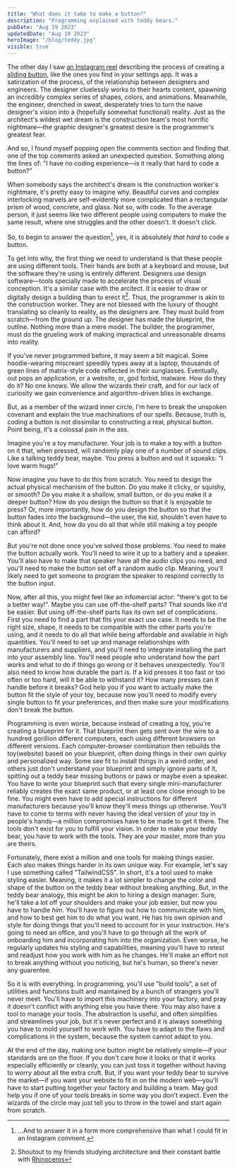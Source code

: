 ```yaml
---
title: "What does it take to make a button?"
description: "Programming explained with teddy bears."
pubDate: "Aug 19 2023"
updatedDate: "Aug 19 2023"
heroImage: "/blog/teddy.jpg"
visible: true
---
```


The other day I saw [an Instagram reel](https://www.instagram.com/reel/Crmvsa-Mmyp/?igshid=MTc4MmM1YmI2Ng==) describing the process of creating a [sliding button](https://www.w3schools.com/howto/howto_css_switch.asp), like the ones you find in your settings app. It was a satirization of the process, of the relationship between designers and engineers. The designer cluelessly works to their hearts content, spawning an incredibly complex series of shapes, colors, and animations. Meanwhile, the engineer, drenched in sweat, desperately tries to turn the naive designer's vision into a (hopefully somewhat functional) reality. Just as the architect's wildest wet dream is the construction team's most horrific nightmare—the graphic designer's greatest desire is the programmer's greatest fear.

And so, I found myself popping open the comments section and finding that one of the top comments asked an unexpected question. Something along the lines of: "I have no coding experience—is it really that hard to code a button?"

When somebody says the architect's dream is the construction worker's nightmare, it's pretty easy to imagine why. Beautiful curves and complex interlocking marvels are self-evidently more complicated than a rectangular prism of wood, concrete, and glass. Not so, with code. To the average person, it just seems like two different people using computers to make the same result, where one struggles and the other doesn't. It doesn't click.

So, to begin to answer the question[^1], yes, it is absolutely *that hard* to code a button.

To get into why, the first thing we need to understand is that these people are using different tools. Their hands are both at a keyboard and mouse, but the software they're using is entirely different. Designers use design software—tools specially made to accelerate the process of visual conception. It's a similar case with the arcitect. It is easier to draw or digitally design a building than to erect it[^2]. Thus, the programmer is akin to the construction worker. They are not blessed with the luxury of thought translating so cleanly to reality, as the designers are. They must build from scratch—from the ground up. The designer has made the blueprint, the outline. Nothing more than a mere model. The builder, the programmer, must do the grueling work of making impractical and unreasonable dreams into reality.

If you've never programmed before, it may seem a bit magical. Some hoodie-wearing miscreant speedily types away at a laptop, thousands of green lines of matrix-style code reflected in their sunglasses. Eventually, out pops an application, or a website, or, god forbid, malware. How do they do it? No one knows. We allow the wizards their craft, and for our lack of curiosity we gain convenience and algorithm-driven bliss in exchange. 

But, as a member of the wizard inner circle, I'm here to break the unspoken covenant and explain the true machinations of our spells. Because, truth is, coding a button is not dissimilar to constructing a real, physical button. Point being, it's a colossal pain in the ass.

Imagine you're a toy manufacturer. Your job is to make a toy with a button on it that, when pressed, will randomly play one of a number of sound clips. Like a talking teddy bear, maybe. You press a button and out it squeaks: "I love warm hugs!"

Now imagine you have to do this from scratch. You need to design the actual physical mechanism of the button. Do you make it clicky, or squishy, or smooth? Do you make it a shallow, small button, or do you make it a deeper button? How do you design the button so that it is enjoyable to press? Or, more importantly, how do you design the button so that the button fades into the background—the user, the kid, shouldn't even have to think about it. And, how do you do all that while still making a toy people can afford?

But you're not done once you've solved those problems. You need to make the button actually work. You'll need to wire it up to a battery and a speaker. You'll also have to make that speaker have all the audio clips you need, and you'll need to make the button set off a random audio clip. Meaning, you'll likely need to get someone to program the speaker to respond correctly to the button input. 

Now, after all this, you might feel like an infomercial actor: "there's got to be a better way!". Maybe you can use off-the-shelf parts? That sounds like it'd be easier. But using off-the-shelf parts has its own set of complications. First you need to find a part that fits your exact use case. It needs to be the right size, shape, it needs to be compatible with the other parts you're using, and it needs to do all that while being affordable and available in high quantities. You'll need to set up and manage relationships with manufacturers and suppliers, and you'll need to integrate installing the part into your assembly line. You'll need people who understand how the part works and what to do if things go wrong or it behaves unexpectedly. You'll also need to know how durable the part is. If a kid presses it too fast or too often or too hard, will it be able to withstand it? How many presses can it handle before it breaks? God help you if you want to actually make the button fit the style of your toy, because now you'll need to modify every single button to fit your preferences, and then make sure your modifications don't break the button.

Programming is even worse, because instead of creating a toy, you're creating a blueprint for it. That blueprint then gets sent over the wire to a hundred gorillion different computers, each using different browsers on different versions. Each computer-browser combination then rebuilds the toy(website) based on your blueprint, often doing things in their own quirky and personalized way. Some see fit to install things in a weird order, and others just don't understand your blueprint and simply ignore parts of it, spitting out a teddy bear missing buttons or paws or maybe even a speaker. You have to write your blueprint such that every single mini-manufacturer reliably creates the exact same product, or at least one close enough to be fine. You might even have to add special instructions for different manufacturers because you'll know they'll mess things up otherwise. You'll have to come to terms with never having the ideal version of your toy in people's hands—a million compromises have to be made to get it there. The tools don't exist for you to fulfill your vision. In order to make your teddy bear, you have to work with the tools. They are your master, more than you are theirs.

Fortunately, there exist a million and one tools for making things easier. Each also makes things harder in its own unique way. For example, let's say I use something called "TailwindCSS". In short, it's a tool used to make styling easier. Meaning, it makes it a lot simpler to change the color and shape of the button on the teddy bear without breaking anything. But, in the teddy bear analogy, this might be akin to hiring a design manager. Sure, he'll take a lot off your shoulders and make your job easier, but now you have to handle *him*. You'll have to figure out how to communicate with him, and how to best get him to do what you want. He has his own opinion and style for doing things that you'll need to account for in your instruction. He's going to need an office, and you'll have to go through all the work of onboarding him and incorporating him into the organization. Even worse, he regularly updates his styling and capabilities, meaning you'll have to retest and readjust how you work with him as he changes. He'll make an effort not to break anything without you noticing, but he's human, so there's never any guarentee. 

So it is with everything. In programming, you'll use "build tools", a set of utilities and functions built and maintained by a bunch of strangers you'll never meet. You'll have to import this machinery into your factory, and pray it doesn't conflict with anything else you have there. You may also have a tool to manage your tools. The abstraction is useful, and often simplifies and streamlines your job, but it's never perfect and it is always something you have to mold yourself to work with. You have to adapt to the flaws and complications in the system, because the system cannot adapt to you. 

At the end of the day, making one button might be relatively simple—if your standards are on the floor. If you don't care how it looks or that it works especially efficiently or cleanly, you can just toss it together without having to worry about all the extra cruft. But, if you want your teddy bear to survive the market—if you want your website to fit in on the modern web—you'll have to start putting together your factory and building a team. May god help you if one of your tools breaks in some way you don't expect. Even the wizards of the circle may just tell you to throw in the towel and start again from scratch.

[^1]: ...And to answer it in a form more comprehensive than what I could fit in an Instagram comment.
[^2]: Shoutout to my friends studying architecture and their constant battle with [Rhinoceros](https://www.rhino3d.com/)